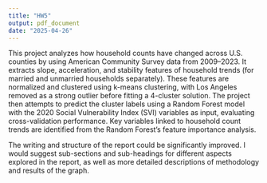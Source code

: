 ```yaml
---
title: "HW5"
output: pdf_document
date: "2025-04-26"
---
```


This project analyzes how household counts have changed across U.S. counties by using American Community Survey data from 2009–2023. It extracts slope, acceleration, and stability features of household trends (for married and unmarried households separately). These features are normalized and clustered using k-means clustering, with Los Angeles removed as a strong outlier before fitting a 4-cluster solution. The project then attempts to predict the cluster labels using a Random Forest model with the 2020 Social Vulnerability Index (SVI) variables as input, evaluating cross-validation performance. Key variables linked to household count trends are identified from the Random Forest’s feature importance analysis.

The writing and structure of the report could be significantly improved. I would suggest sub-sections and sub-headings for different aspects explored in the report, as well as more detailed descriptions of methodology and results of the graph.
